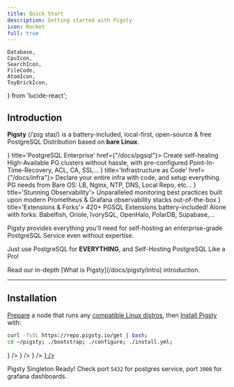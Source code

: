 ```yaml
---
title: Quick Start
description: Getting started with Pigsty
icon: Rocket
full: true
---
```


    Database,
    CpuIcon,
    SearchIcon,
    FileCode,
    AtomIcon,
    ToyBrickIcon,
} from 'lucide-react';

## Introduction

**Pigsty** <span className="text-fd-muted-foreground text-sm">(/ˈpɪɡ staɪ/)</span> is a battery-included, local-first, open-source & free <span className="text-blue-500 font-bold">PostgreSQL Distribution</span> based on **bare Linux**.

<Cards>
    <Card icon={<Database className="text-blue-300" />} title='PostgreSQL Enterprise' href={"/docs/pgsql"}>
        Create self-healing High-Available PG clusters without hassle, with pre-configured Point-In-Time-Recovery, ACL, CA, SSL...
    </Card>
    <Card icon={<AtomIcon className="text-green-600" />} title='Infrastructure as Code' href={"/docs/infra"}>
        Declare your entire infra with code, and setup everything PG needs from Bare OS: LB, Nginx, NTP, DNS, Local Repo, etc...
    </Card>
    <Card icon={<SearchIcon className={"text-orange-400"} />} title='Stunning Observability'>
        Unparalleled monitoring best practices built upon modern Prometheus & Grafana observability stacks out-of-the-box
    </Card>
    <Card icon={<ToyBrickIcon className={"text-red-500"} />} title='Extensions & Forks'>
        <span className={"text-red-800 font-bold"}>420+</span> PGSQL Extensions battery-included! Alone with forks: Babelfish, Oriole, IvorySQL, OpenHalo, PolarDB, Supabase,...
    </Card>
</Cards>

Pigsty provides everything you'll need for self-hosting an enterprise-grade PostgreSQL Service even without expertise.

Just use PostgreSQL for **EVERYTHING**, and Self-Hosting PostgreSQL Like a Pro!

<Callout title="Want to learn more?">
    Read our in-depth [What is Pigsty](/docs/pigsty/intro) introduction.
</Callout>



--------

## Installation

[Prepare](/docs/setup/prepare) a node that runs any [compatible Linux distros](/docs/setup/linux), then [Install Pigsty](/docs/setup/install) with:

```bash title="install"
curl -fsSL https://repo.pigsty.io/get | bash;
cd ~/pigsty; ./bootstrap; ./configure; ./install.yml;
```


<Files>
    <Folder name="pigsty" defaultOpen>
        <File name="bootstrap" icon={<CpuIcon className="text-orange-400" />} />
        <File name="configure"  icon={<CpuIcon className="text-orange-400" />} />
        <File name="install.yml"  icon={<CpuIcon className="text-orange-400" />} />
        <a href={"https://www.baidu.com"}><File name="pigsty.yml" icon={<FileCode className="text-blue-500" />} /></a>
    </Folder>
</Files>

Pigsty Singleton Ready! Check port `5432` for postgres service, port `3000` for grafana dashboards.
